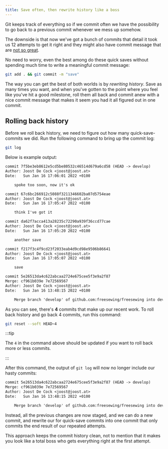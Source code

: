 ```yaml
---
title: Save often, then rewrite history like a boss
---
```


Git keeps track of everything so if we commit often
we have the possibility to go back to a previous commit
whenever we mess up somehow.

The downside is that now we've got a bunch of commits that
detail it took us 12 attempts to get it right and they might also
have commit message that are [not so great][1].

No need to worry, even the best among do these quick saves without
spending much time to write a meaningful commit message:

```bash
git add . && git commit -m "save"
```

The way you can get the best of both worlds is by _rewriting history_.
Save as many times you want, and when you've gotten to the point where
you feel like you've hit a good milestone, roll them all back and commit
anew with a nice commit message that makes it seem you had it all figured
out in one commit.

## Rolling back history

Before we roll back history, we need to figure out how many quick-save-commits
we did. Run the following command to bring up the commit log:

```bash
git log
```

Below is example output:

```txt
commit 7f5be3eb8612e5cd5be80532c46514d679a6cd58 (HEAD -> develop)
Author: Joost De Cock <joost@joost.at>
Date:   Sun Jan 16 17:06:01 2022 +0100

    spoke too soon, now it's ok

commit 67c6bc266912c5088f3211346602ba07d5754eae
Author: Joost De Cock <joost@joost.at>
Date:   Sun Jan 16 17:05:47 2022 +0100

    think I've got it

commit da62f7acca413a28235c72290a939f36ccd77cae
Author: Joost De Cock <joost@joost.at>
Date:   Sun Jan 16 17:05:20 2022 +0100

    another save

commit f217f3c4f9cd23f2033eab4d9cd98e9506b86641
Author: Joost De Cock <joost@joost.at>
Date:   Sun Jan 16 17:05:07 2022 +0100

    save

commit 5e26513da4c622abcaa2724e675cee5f3e9a2f87
Merge: cf961b039e 7e72569567
Author: Joost De Cock <joost@joost.at>
Date:   Sun Jan 16 13:48:15 2022 +0100

    Merge branch 'develop' of github.com:freesewing/freesewing into develop
```

As you can see, there's **4** commits that make up our recent work.
To roll back history and go back 4 commits, run this command:

```bash
git reset --soft HEAD~4
```

:::tip

The `4` in the command above should be updated if you want to
roll back more or less commits.

:::

After this command, the output of `git log` will now no longer include
our hasty commits:

```txt
commit 5e26513da4c622abcaa2724e675cee5f3e9a2f87 (HEAD -> develop)
Merge: cf961b039e 7e72569567
Author: Joost De Cock <joost@joost.at>
Date:   Sun Jan 16 13:48:15 2022 +0100

    Merge branch 'develop' of github.com:freesewing/freesewing into develop
```

Instead, all the previous changes are now staged, and we can do a new commit,
and rewrite our for quick-save commits into one commit that only commits the
end result of our repeated attempts.

This approach keeps the commit history clean, not to mention that it makes
you look like a total boss who gets everything right at the first attempt.

[1]: https://github.com/freesewing/freesewing/commit/5204ff5c16327962108e1629716e045275d3bf84

